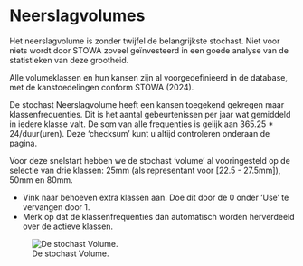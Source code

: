 
# Neerslagvolumes

Het neerslagvolume is zonder twijfel de belangrijkste stochast. Niet voor niets wordt door STOWA zoveel geïnvesteerd in een goede analyse van de statistieken van deze grootheid. 

Alle volumeklassen en hun kansen zijn al voorgedefinieerd in de database, met de kanstoedelingen conform STOWA (2024). 

::: {.callout-important}
De stochast Neerslagvolume heeft een kansen toegekend gekregen maar klassenfrequenties. Dit is het aantal gebeurtenissen per jaar wat gemiddeld in iedere klasse valt. De som van alle frequenties is gelijk aan 365.25 * 24/duur(uren). Deze 'checksum' kunt u altijd controleren onderaan de pagina.
:::


::: {.grid}
::: {.g-col-6}
Voor deze snelstart hebben we de stochast 'volume' al vooringesteld op de selectie van drie klassen: 25mm (als representant voor [22.5 - 27.5mm]), 50mm en 80mm.

* Vink naar behoeven extra klassen aan. Doe dit door de 0 onder 'Use' te vervangen door 1.
* Merk op dat de klassenfrequenties dan automatisch worden herverdeeld over de actieve klassen.

:::
::: {.g-col-6}

![De stochast Volume.](../img/frmQuickstart9.png)
:::
:::
